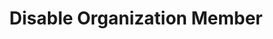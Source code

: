 ---
openapi: firework-v2-openapi post /firework/v2/organizations/{organization_id}/members/{user_id}/disable
title: Disable Organization Member
---